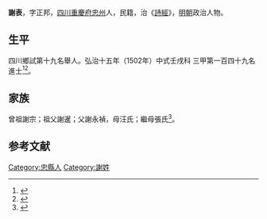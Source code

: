 {{明清人物信息框
| 姓名 = 謝表
| 原名 =
| 圖片名稱= 
| 圖片大小 =
| 圖片說明 = 
| 最高職務 =
| 國家 = 大明 
| 爵位 =
| 籍貫 = [[四川|四川]][[重慶府|重慶府]][[忠州|忠州]]
| 族裔 = 
| 字號 = 
| 諡號 =
| 出生日期 = 正月初一日
| 出生地點 =
| 逝世日期 = 卒年不詳 
| 逝世地點 =
| 墓葬 =
| 配偶 = 陳氏
| 親屬 = 
| 出身 =
* 弘治十五年壬戌科同進士出身
| 經歷 =
| 著作 = 
}}
'''謝表'''{{BD|1469年||？年||}}，字正邦，[[四川|四川]][[重慶府|重慶府]][[忠州|忠州]]人，民籍，治《[[詩經|詩經]]》，[[明朝|明朝]]政治人物。

== 生平 ==
四川鄉試第十九名舉人。弘治十五年（1502年）中式壬戌科<!---會試第二十名--->三甲第一百四十九名進士<ref>{{Cite book|title=《皇明贡举考》卷五|last=（明）[[张朝瑞|张朝瑞]]|first=|publisher=《续修四库全书》史部第828册|year=|isbn=|location=|pages=}}</ref><ref>{{Cite book|title=贡举志五种 上|last=鲁小俊，江俊伟著|first=|publisher=武汉：武汉大学出版社|year=2009|isbn=978-7-307-07043-1|location=|pages=}}</ref>。

== 家族 ==
曾祖謝宗；祖父謝暹；父謝永禎，母汪氏；繼母張氏<ref>{{Cite book|title=天一阁藏明代科举录选刊 登科录 点校本|last=龚延明主编|first=|publisher=宁波出版社|year=2016|isbn=978-7-5526-2320-8|location=宁波|pages=|quote=《天一閣藏明代科舉錄選刊.登科錄》之《弘治十五年進士登科錄》}}</ref>。

==参考文献==
{{reflist}}

{{弘治十五年壬戌科殿試金榜}}
{{DEFAULTSORT:}}
[[Category:忠縣人|Category:忠縣人]]
[[Category:謝姓|Category:謝姓]]